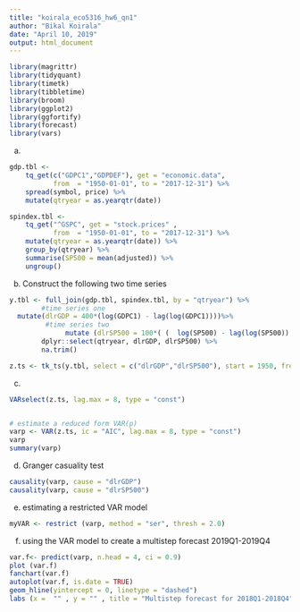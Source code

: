 ---
title: "koirala_eco5316_hw6_qn1"
author: "Bikal Koirala"
date: "April 10, 2019"
output: html_document
---

```{r}
library(magrittr)
library(tidyquant)
library(timetk)
library(tibbletime)
library(broom)
library(ggplot2)
library(ggfortify)
library(forecast)
library(vars)

```

a.

```{r}
gdp.tbl <-
    tq_get(c("GDPC1","GDPDEF"), get = "economic.data",
           from  = "1950-01-01", to = "2017-12-31") %>%
    spread(symbol, price) %>%
    mutate(qtryear = as.yearqtr(date))

spindex.tbl <-
    tq_get("^GSPC", get = "stock.prices" ,
           from  = "1950-01-01", to = "2017-12-31") %>%
    mutate(qtryear = as.yearqtr(date)) %>%
    group_by(qtryear) %>%
    summarise(SP500 = mean(adjusted)) %>%
    ungroup()
```



b. Construct the following two time series
```{r}

y.tbl <- full_join(gdp.tbl, spindex.tbl, by = "qtryear") %>%
        #time series one
  mutate(dlrGDP = 400*(log(GDPC1) - lag(log(GDPC1))))%>%
         #time series two
              mutate (dlrSP500 = 100*( (  log(SP500) - lag(log(SP500)) )    -    ( log(GDPDEF) - lag(log(GDPDEF))  )   ) )%>%
        dplyr::select(qtryear, dlrGDP, dlrSP500) %>%
        na.trim()

z.ts <- tk_ts(y.tbl, select = c("dlrGDP","dlrSP500"), start = 1950, frequency = 4)
```

c. 
```{r}
VARselect(z.ts, lag.max = 8, type = "const")


# estimate a reduced form VAR(p)
varp <- VAR(z.ts, ic = "AIC", lag.max = 8, type = "const")
varp
summary(varp)
```


d. Granger casuality test

```{r}
causality(varp, cause = "dlrGDP")
causality(varp, cause = "dlrSP500")


```



e. estimating a restricted VAR model

```{r}

myVAR <- restrict (varp, method = "ser", thresh = 2.0)
```

f. using the VAR model to create a multistep forecast 2019Q1-2019Q4


```{r}
var.f<- predict(varp, n.head = 4, ci = 0.9)
plot (var.f)
fanchart(var.f)
autoplot(var.f, is.date = TRUE)
geom_hline(yintercept = 0, linetype = "dashed")
labs (x =  "" , y = "" , title = "Multistep forecast for 2018Q1-2018Q4")




```

